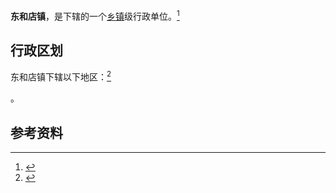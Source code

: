 {{中国乡级行政区|41/17/23/102/000}}

'''东和店镇'''，是{{PRC admin/fullname|41/17/23/102/000|3}}下辖的一个[[乡镇|乡镇]]级行政单位。<ref>{{PRC admin/ref sgc|{{PRC admin/parent|41/17/23/102/000}}}}</ref>

== 行政区划 ==

东和店镇下辖以下地区：<ref>{{PRC admin/ref sgc|41/17/23/102/000}}</ref>

{{PRC admin/children|41/17/23/102/000}}。

== 参考资料 ==

{{reflist}}

{{行政区划小作品}}
{{PRC admin/navcat|41/17/23/102/000}}